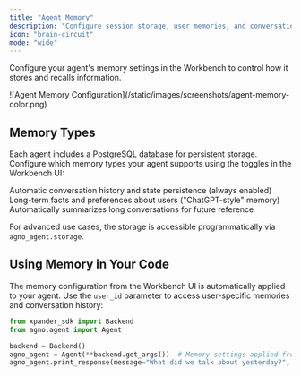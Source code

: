 ```yaml
---
title: "Agent Memory"
description: "Configure session storage, user memories, and conversation summaries" 
icon: "brain-circuit"
mode: "wide"
---
```


Configure your agent's memory settings in the Workbench to control how it stores and recalls information.

<Frame>
![Agent Memory Configuration](/static/images/screenshots/agent-memory-color.png)
</Frame>

## Memory Types

Each agent includes a PostgreSQL database for persistent storage. Configure which memory types your agent supports using the toggles in the Workbench UI:

<CardGroup cols={3}>
  <Card title="Session Storage" icon="database">
    Automatic conversation history and state persistence (always enabled)
  </Card>
  <Card title="User Memories" icon="user">
    Long-term facts and preferences about users ("ChatGPT-style" memory)
  </Card>
  <Card title="Session Summaries" icon="message">
    Automatically summarizes long conversations for future reference
  </Card>
</CardGroup>

For advanced use cases, the storage is accessible programmatically via `agno_agent.storage`.

## Using Memory in Your Code

The memory configuration from the Workbench UI is automatically applied to your agent. Use the `user_id` parameter to access user-specific memories and conversation history:

```python
from xpander_sdk import Backend
from agno.agent import Agent

backend = Backend()
agno_agent = Agent(**backend.get_args())  # Memory settings applied from UI
agno_agent.print_response(message="What did we talk about yesterday?", user_id="user123")
```

